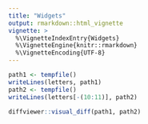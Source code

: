 ```yaml
---
title: "Widgets"
output: rmarkdown::html_vignette
vignette: >
  %\VignetteIndexEntry{Widgets}
  %\VignetteEngine{knitr::rmarkdown}
  %\VignetteEncoding{UTF-8}
---
```



```r
path1 <- tempfile()
writeLines(letters, path1)
path2 <- tempfile()
writeLines(letters[-(10:11)], path2)

diffviewer::visual_diff(path1, path2)
```

